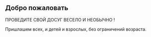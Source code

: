 ## Добро пожаловать

ПРОВЕДИТЕ СВОЙ ДОСУГ ВЕСЕЛО  И  НЕОБЫЧНО !

Пришлашем всех, и детей и взрослых, без ограничений возраста.






